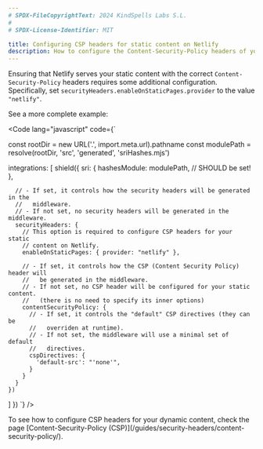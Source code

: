 ```yaml
---
# SPDX-FileCopyrightText: 2024 KindSpells Labs S.L.
#
# SPDX-License-Identifier: MIT

title: Configuring CSP headers for static content on Netlify
description: How to configure the Content-Security-Policy headers of your static pages on Netlify with Astro-Shield
---
```



Ensuring that Netlify serves your static content with the correct
`Content-Security-Policy` headers requires some additional configuration.
Specifically, set `securityHeaders.enableOnStaticPages.provider` to the value
`"netlify"`.

See a more complete example:

<Code
    lang="javascript"
    code={`


const rootDir = new URL('.', import.meta.url).pathname
const modulePath = resolve(rootDir, 'src', 'generated', 'sriHashes.mjs')

  integrations: [
    shield({
      sri: {
        hashesModule: modulePath, // SHOULD be set!
      },

      // - If set, it controls how the security headers will be generated in the
      //   middleware.
      // - If not set, no security headers will be generated in the middleware.
      securityHeaders: {
        // This option is required to configure CSP headers for your static
        // content on Netlify.
        enableOnStaticPages: { provider: "netlify" },

        // - If set, it controls how the CSP (Content Security Policy) header will
        //   be generated in the middleware.
        // - If not set, no CSP header will be configured for your static content.
        //   (there is no need to specify its inner options)
        contentSecurityPolicy: {
          // - If set, it controls the "default" CSP directives (they can be
          //   overriden at runtime).
          // - If not set, the middleware will use a minimal set of default
          //   directives.
          cspDirectives: {
            'default-src': "'none'",
          }
        }
      }
    })
  ]
})
`}
/>

<Aside type='tip'>
  To see how to configure CSP headers for your dynamic content, check the page
  [Content-Security-Policy (CSP)](/guides/security-headers/content-security-policy/).
</Aside>
